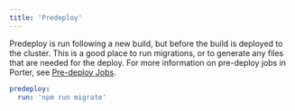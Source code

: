 ```yaml
---
title: 'Predeploy'
---
```


Predeploy is run following a new build, but before the build is deployed to the cluster. This is a good place to run migrations, or to generate any files that are needed for the deploy.
For more information on pre-deploy jobs in Porter, see [Pre-deploy Jobs](/new/deploy/pre-deploy-jobs).

```yaml
predeploy:
  run: 'npm run migrate'
```
